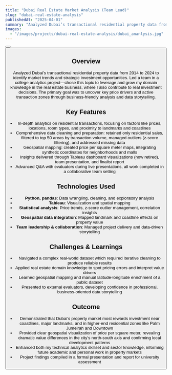 ```yaml
---
title: "Dubai Real Estate Market Analysis (Team Lead)"
slug: "dubai-real-estate-analysis"
publishedAt: "2025-04-01"
summary: "Analyzed Dubai’s transactional residential property data from 2014 to 2024 to identify market trends and strategic investment opportunities. Led a team in a college analytics project—chose this topic to leverage and grow my domain knowledge in the real estate business, where I also contribute to real investment decisions. The primary goal was to uncover key price drivers and active transaction zones through business-friendly analysis and data storytelling."
images:
  - "/images/projects/dubai-real-estate-analysis/dubai_ananlysis.jpg"
---
```


<Row gap="16" marginBottom="32">
  <a href="/projects/Dubai Real Estate Market Analysis.pdf" target="_blank" rel="noopener noreferrer">
    <Button as="span" prefixIcon="document" label="View Presentation" variant="brand" />
  </a>
  <a href="/projects/Market_analysis_report.pdf" target="_blank" rel="noopener noreferrer">
    <Button as="span" prefixIcon="document" label="View Report" variant="brand" />
  </a>
</Row>

## Overview

Analyzed Dubai’s transactional residential property data from 2014 to 2024 to identify market trends and strategic investment opportunities. Led a team in a college analytics project—chose this topic to leverage and grow my domain knowledge in the real estate business, where I also contribute to real investment decisions. The primary goal was to uncover key price drivers and active transaction zones through business-friendly analysis and data storytelling.

## Key Features

- In-depth analytics on residential transactions, focusing on factors like prices, locations, room types, and proximity to landmarks and coastlines
- Comprehensive data cleaning and preparation: retained only residential sales, filtered to top 50 areas by transaction volume, managed outliers (z-score filtering), and addressed missing data
- Geospatial mapping: created price per square meter maps, integrating synthetic coordinates for neighborhoods and malls
- Insights delivered through Tableau dashboard visualizations (now retired), team presentation, and finalist report
- Advanced Q&A with evaluators during live presentations, all work completed in a collaborative team setting

## Technologies Used

- **Python, pandas**: Data wrangling, cleaning, and exploratory analysis
- **Tableau**: Visualization and spatial mapping
- **Statistical analysis**: Price trends, z-score outlier management, correlation insights
- **Geospatial data integration**: Mapped landmark and coastline effects on property value
- **Team leadership & collaboration**: Managed project delivery and data-driven storytelling

## Challenges & Learnings

- Navigated a complex real-world dataset which required iterative cleaning to produce reliable results
- Applied real estate domain knowledge to spot pricing errors and interpret value drivers
- Learned geospatial mapping and manual latitude-longitude enrichment of a public dataset
- Presented to external evaluators, developing confidence in professional, business-oriented data storytelling

## Outcome

- Demonstrated that Dubai’s property market most rewards investment near coastlines, major landmarks, and in higher-end residential zones like Palm Jumeirah and Downtown
- Provided clear geospatial visualization of price per square meter, revealing dramatic value differences in the city’s north-south axis and confirming local development patterns
- Enhanced both my technical analytics skillset and sector knowledge, informing future academic and personal work in property markets
- Project findings compiled in a formal presentation and report for university assessment
